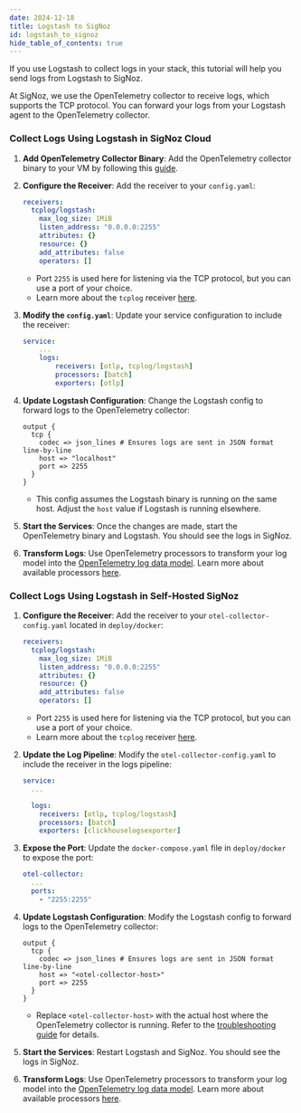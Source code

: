 ```yaml
---
date: 2024-12-18
title: Logstash to SigNoz
id: logstash_to_signoz
hide_table_of_contents: true
---
```


If you use Logstash to collect logs in your stack, this tutorial will help you send logs from Logstash to SigNoz.

At SigNoz, we use the OpenTelemetry collector to receive logs, which supports the TCP protocol. You can forward your logs from your Logstash agent to the OpenTelemetry collector.

<Tabs entityName="plans">

<TabItem value="signoz-cloud" label="SigNoz Cloud" default>

### Collect Logs Using Logstash in SigNoz Cloud

1. **Add OpenTelemetry Collector Binary**:
   Add the OpenTelemetry collector binary to your VM by following this [guide](https://signoz.io/docs/tutorial/opentelemetry-binary-usage-in-virtual-machine/).

2. **Configure the Receiver**:
   Add the receiver to your `config.yaml`:
   ```yaml
   receivers:
     tcplog/logstash:
       max_log_size: 1MiB
       listen_address: "0.0.0.0:2255"
       attributes: {}
       resource: {}
       add_attributes: false
       operators: []
   ```
   - Port `2255` is used here for listening via the TCP protocol, but you can use a port of your choice.
   - Learn more about the `tcplog` receiver [here](https://github.com/open-telemetry/opentelemetry-collector-contrib/tree/main/receiver/tcplogreceiver).

3. **Modify the `config.yaml`**:
   Update your service configuration to include the receiver:
   ```yaml {4}
   service:
       ...
       logs:
           receivers: [otlp, tcplog/logstash]
           processors: [batch]
           exporters: [otlp]
   ```

4. **Update Logstash Configuration**:
   Change the Logstash config to forward logs to the OpenTelemetry collector:
   ```
   output {
     tcp {
       codec => json_lines # Ensures logs are sent in JSON format line-by-line
       host => "localhost"
       port => 2255
     }
   }
   ```
   - This config assumes the Logstash binary is running on the same host. Adjust the `host` value if Logstash is running elsewhere.

5. **Start the Services**:
   Once the changes are made, start the OpenTelemetry binary and Logstash. You should see the logs in SigNoz.

6. **Transform Logs**:
   Use OpenTelemetry processors to transform your log model into the [OpenTelemetry log data model](https://github.com/open-telemetry/opentelemetry-specification/blob/main/specification/logs/data-model.md). Learn more about available processors [here](/docs/userguide/logs#processors-available-for-processing-logs).

</TabItem>

<TabItem value="self-hosted" label="Self-Host">

### Collect Logs Using Logstash in Self-Hosted SigNoz

1. **Configure the Receiver**:
   Add the receiver to your `otel-collector-config.yaml` located in `deploy/docker`:
   ```yaml
   receivers:
     tcplog/logstash:
       max_log_size: 1MiB
       listen_address: "0.0.0.0:2255"
       attributes: {}
       resource: {}
       add_attributes: false
       operators: []
   ```
   - Port `2255` is used here for listening via the TCP protocol, but you can use a port of your choice.
   - Learn more about the `tcplog` receiver [here](https://github.com/open-telemetry/opentelemetry-collector-contrib/tree/main/receiver/tcplogreceiver).

2. **Update the Log Pipeline**:
   Modify the `otel-collector-config.yaml` to include the receiver in the logs pipeline:
   ```yaml
   service:
     ...

     logs:
       receivers: [otlp, tcplog/logstash]
       processors: [batch]
       exporters: [clickhouselogsexporter]
   ```

3. **Expose the Port**:
   Update the `docker-compose.yaml` file in `deploy/docker` to expose the port:
   ```yaml
   otel-collector:
     ...
     ports:
       - "2255:2255"
   ```

4. **Update Logstash Configuration**:
   Modify the Logstash config to forward logs to the OpenTelemetry collector:
   ```
   output {
     tcp {
       codec => json_lines # Ensures logs are sent in JSON format line-by-line
       host => "<otel-collector-host>"
       port => 2255
     }
   }
   ```
   - Replace `<otel-collector-host>` with the actual host where the OpenTelemetry collector is running. Refer to the [troubleshooting guide](/docs/install/troubleshooting#signoz-otel-collector-address-grid) for details.

5. **Start the Services**:
   Restart Logstash and SigNoz. You should see the logs in SigNoz.

6. **Transform Logs**:
   Use OpenTelemetry processors to transform your log model into the [OpenTelemetry log data model](https://github.com/open-telemetry/opentelemetry-specification/blob/main/specification/logs/data-model.md). Learn more about available processors [here](/docs/userguide/logs#processors-available-for-processing-logs).

</TabItem>

</Tabs>
